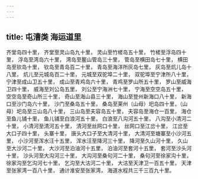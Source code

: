 ```yaml
---
---
---
```

title: 屯漕类 海运道里
---



齐堂岛四十里， 齐堂至灵山岛九十里， 灵山至竹槎岛五十里， 竹槎至浮岛四十里， 浮岛至湾岛六十里， 湾岛至鳌山管岛三十里， 管岛至横田岛七十里， 横田岛至钦岛十里， 钦岛至青岛百二十里， 青岛至海洋所灰岛七里， 灰岛至炕儿岛十八里， 炕儿至元城岛百二十里， 元城至双驼埠二十里， 双驼埠至宁津所八十里， 宁津至成山卫五十里， 成山至青鸡岛六十里， 青鸡至罗山所五十里， 罗山至威海卫四十里， 威海至刘公岛五里， 刘公至宁海洲七十里， 宁海至空空岛五十里， 空空岛至奇山所三十里， 奇山至海山县三十里， 海山至登州新海口八十里， 新海口至沙门岛六十里， 沙门至桑岛五十里， 桑岛至莱州（山母）圯岛四十里，（山母）圯岛至三山岛八十里， 三山岛至夫容岛五十里， 夫容岛至海仓一百里， 海仓至鱼儿铺十里， 鱼儿铺至白浪河五十里， 白浪至八沟河五十里， 八沟至小清河二十里， 小清河至清河五十里， 清河至丝网口十里， 丝网口至江岔十里， 江岔至大口子四十里， 头寨十里， 唐头大口子至大清河十里， 大清河至塘寨至小沙河五里， 小沙河至浑水汪十五里， 浑水汪至降河三十里， 降河至久山河十里， 久山至大沙河二十里， 大沙河至泊油河十五里， 泊油河至套河十五里， 套河至沙头河十里， 沙头河至大沟河三十里， 大沟河至桑句河二十里， 桑句河至徐家沟十里， 徐家沟至乞沟河七十里， 乞沟至大沽河二十里， 大沽至天津卫一百五十里， 天津至张家湾一百八十里， 通计淮安至张家湾， 海道水程共三千三百九十里。
